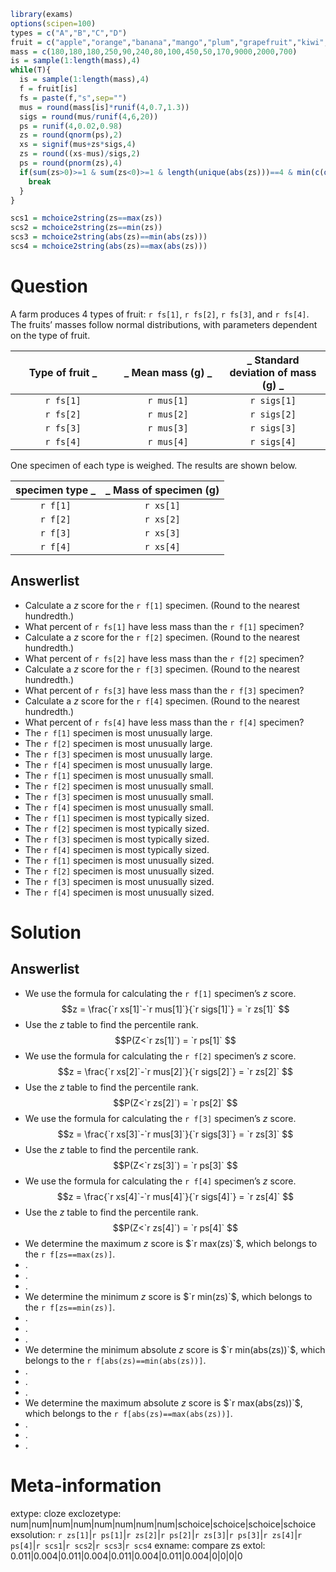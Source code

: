 
```r
library(exams)
options(scipen=100)
types = c("A","B","C","D")
fruit = c("apple","orange","banana","mango","plum","grapefruit","kiwi","lemon","papaya","apricot","persimmon","watermelon","pineapple","coconut")
mass = c(180,180,180,250,90,240,80,100,450,50,170,9000,2000,700)
is = sample(1:length(mass),4)
while(T){
  is = sample(1:length(mass),4)
  f = fruit[is]
  fs = paste(f,"s",sep="")
  mus = round(mass[is]*runif(4,0.7,1.3))
  sigs = round(mus/runif(4,6,20))
  ps = runif(4,0.02,0.98)
  zs = round(qnorm(ps),2)
  xs = signif(mus+zs*sigs,4)
  zs = round((xs-mus)/sigs,2)
  ps = round(pnorm(zs),4)
  if(sum(zs>0)>=1 & sum(zs<0)>=1 & length(unique(abs(zs)))==4 & min(c(dist(abs(zs),method = "manhattan"))) > 0.1){
    break
  }
}

scs1 = mchoice2string(zs==max(zs))
scs2 = mchoice2string(zs==min(zs))
scs3 = mchoice2string(abs(zs)==min(abs(zs)))
scs4 = mchoice2string(abs(zs)==max(abs(zs)))
```

Question
========

A farm produces 4 types of fruit: `r fs[1]`, `r fs[2]`, `r fs[3]`, and `r fs[4]`. The fruits' masses follow normal distributions, with parameters dependent on the type of fruit.

| Type of fruit _ | _ Mean mass (g) _ | _ Standard deviation of mass (g) _ |
|:---:|:---:|:---:|
|`r fs[1]` | `r mus[1]` | `r sigs[1]` | 
|`r fs[2]` | `r mus[2]` | `r sigs[2]` |
|`r fs[3]` | `r mus[3]` | `r sigs[3]` |
|`r fs[4]` | `r mus[4]` | `r sigs[4]` |


One specimen of each type is weighed. The results are shown below.

| specimen type _ | _ Mass of specimen (g) |
|:---:|:---:|
|`r f[1]` | `r xs[1]` |
|`r f[2]` | `r xs[2]` |
|`r f[3]` | `r xs[3]` |
|`r f[4]` | `r xs[4]` |


Answerlist
--------
* Calculate a $z$ score for the `r f[1]` specimen. (Round to the nearest hundredth.)
* What percent of `r fs[1]` have less mass than the `r f[1]` specimen?
* Calculate a $z$ score for the `r f[2]` specimen. (Round to the nearest hundredth.)
* What percent of `r fs[2]` have less mass than the `r f[2]` specimen?
* Calculate a $z$ score for the `r f[3]` specimen. (Round to the nearest hundredth.)
* What percent of `r fs[3]` have less mass than the `r f[3]` specimen?
* Calculate a $z$ score for the `r f[4]` specimen. (Round to the nearest hundredth.)
* What percent of `r fs[4]` have less mass than the `r f[4]` specimen?
* The `r f[1]` specimen is most unusually large.
* The `r f[2]` specimen is most unusually large.
* The `r f[3]` specimen is most unusually large.
* The `r f[4]` specimen is most unusually large.
* The `r f[1]` specimen is most unusually small.
* The `r f[2]` specimen is most unusually small.
* The `r f[3]` specimen is most unusually small.
* The `r f[4]` specimen is most unusually small.
* The `r f[1]` specimen is most typically sized.
* The `r f[2]` specimen is most typically sized.
* The `r f[3]` specimen is most typically sized.
* The `r f[4]` specimen is most typically sized.
* The `r f[1]` specimen is most unusually sized.
* The `r f[2]` specimen is most unusually sized.
* The `r f[3]` specimen is most unusually sized.
* The `r f[4]` specimen is most unusually sized.

Solution
========

Answerlist
--------
* We use the formula for calculating the `r f[1]` specimen's $z$ score.
$$z = \frac{`r xs[1]`-`r mus[1]`}{`r sigs[1]`} = `r zs[1]` $$
* Use the $z$ table to find the percentile rank.
$$P(Z<`r zs[1]`) = `r ps[1]` $$
* We use the formula for calculating the `r f[2]` specimen's $z$ score.
$$z = \frac{`r xs[2]`-`r mus[2]`}{`r sigs[2]`} = `r zs[2]` $$
* Use the $z$ table to find the percentile rank.
$$P(Z<`r zs[2]`) = `r ps[2]` $$
* We use the formula for calculating the `r f[3]` specimen's $z$ score.
$$z = \frac{`r xs[3]`-`r mus[3]`}{`r sigs[3]`} = `r zs[3]` $$
* Use the $z$ table to find the percentile rank.
$$P(Z<`r zs[3]`) = `r ps[3]` $$
* We use the formula for calculating the `r f[4]` specimen's $z$ score.
$$z = \frac{`r xs[4]`-`r mus[4]`}{`r sigs[4]`} = `r zs[4]` $$
* Use the $z$ table to find the percentile rank.
$$P(Z<`r zs[4]`) = `r ps[4]` $$
* We determine the maximum $z$ score is $`r max(zs)`$, which belongs to the `r f[zs==max(zs)]`.
* .
* .
* .
* We determine the minimum $z$ score is $`r min(zs)`$, which belongs to the `r f[zs==min(zs)]`.
* .
* .
* .
* We determine the minimum absolute $z$ score is $`r min(abs(zs))`$, which belongs to the `r f[abs(zs)==min(abs(zs))]`.
* .
* .
* .
* We determine the maximum absolute $z$ score is $`r max(abs(zs))`$, which belongs to the `r f[abs(zs)==max(abs(zs))]`.
* .
* .
* .


Meta-information
============
extype: cloze
exclozetype: num|num|num|num|num|num|num|num|schoice|schoice|schoice|schoice
exsolution: `r zs[1]`|`r ps[1]`|`r zs[2]`|`r ps[2]`|`r zs[3]`|`r ps[3]`|`r zs[4]`|`r ps[4]`|`r scs1`|`r scs2`|`r scs3`|`r scs4`
exname: compare zs
extol: 0.011|0.004|0.011|0.004|0.011|0.004|0.011|0.004|0|0|0|0

